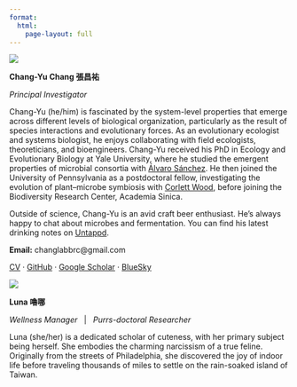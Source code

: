 ```yaml
---
format:
  html:
    page-layout: full
---
```


::: {.grid}

::: {.g-col-12 .g-col-md-4}

![](images/people/changyu.jpg){.headshot-image}

**Chang-Yu Chang 張昌祐**

*Principal Investigator*

Chang-Yu (he/him) is fascinated by the system-level properties that emerge across different levels of biological organization, particularly as the result of species interactions and evolutionary forces. As an evolutionary ecologist and systems biologist, he enjoys collaborating with field ecologists, theoreticians, and bioengineers. Chang-Yu received his PhD in Ecology and Evolutionary Biology at Yale University, where he studied the emergent properties of microbial consortia with [Álvaro Sánchez](https://sanchezlaboratory.weebly.com/). He then joined the University of Pennsylvania as a postdoctoral fellow, investigating the evolution of plant–microbe symbiosis with [Corlett Wood](https://www.the-wood-lab.com/), before joining the Biodiversity Research Center, Academia Sinica. 

Outside of science, Chang-Yu is an avid craft beer enthusiast. He’s always happy to chat about microbes and fermentation. You can find his latest drinking notes on [Untappd](https://untappd.com/user/changyu).

**Email:** changlabbrc@gmail.com

[CV](files/cv.pdf) · [GitHub](https://github.com/Chang-Yu-Chang) · [Google Scholar](https://scholar.google.com/citations?user=g273Ts8AAAAJ&hl) · [BlueSky](https://bsky.app/profile/changyuchang.bsky.social)

:::

:::{.g-col-12 .g-col-md-4}
![](images/people/luna.jpg){.headshot-image}

**Luna 嚕哪** 

*Wellness Manager*  &nbsp; | &nbsp; *Purrs-doctoral Researcher*

Luna (she/her) is a dedicated scholar of cuteness, with her primary subject being herself. She embodies the charming narcissism of a true feline. Originally from the streets of Philadelphia, she discovered the joy of indoor life before traveling thousands of miles to settle on the rain-soaked island of Taiwan. 

:::


:::


